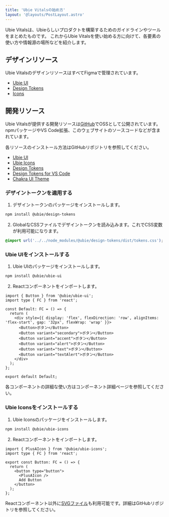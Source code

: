 ```yaml
---
title: 'Ubie Vitalsの始め方'
layout: '@layouts/PostLayout.astro'
---
```


Ubie Vitalsは、Ubieらしいプロダクトを構築するためのガイドラインやツールをまとめたものです。
これからUbie Vitalsを使い始める方に向けて、各要素の使い方や情報源の場所などを紹介します。

## デザインリソース

Ubie VitalsのデザインリソースはすべてFigmaで管理されています。

- [Ubie UI](https://www.figma.com/design/ejIFAbw12HtoEZXcn01G5C/Ubie-UI)
- [Design Tokens](https://www.figma.com/design/9LjkKt27YY9LfTK8Cwx08m/Ubie-Design-Tokens)
- [Icons](https://www.figma.com/design/6dWoWbMuEHiVN5qi1ybDAa/Ubie-Icons)

## 開発リソース

Ubie Vitalsが提供する開発リソースは[GitHub](https://github.com/ubie-oss)でOSSとして公開されています。
npmパッケージやVS Code拡張、このウェブサイトのソースコードなどが含まれています。

各リソースのインストール方法はGitHubリポジトリを参照してください。

- [Ubie UI](https://github.com/ubie-oss/ubie-ui)
- [Ubie Icons](https://github.com/ubie-oss/ubie-icons)
- [Design Tokens](https://github.com/ubie-oss/design-tokens)
- [Design Tokens for VS Code](https://github.com/ubie-oss/design-tokens-for-vscode)
- [Chakra UI Theme](https://github.com/ubie-oss/chakra-ui-theme)

### デザイントークンを適用する

1. デザイントークンのパッケージをインストールします。

```bash
npm install @ubie/design-tokens
```

2. GlobalなCSSファイルでデザイントークンを読み込みます。これでCSS変数が利用可能になります。

```css
@import url('../../node_modules/@ubie/design-tokens/dist/tokens.css');
```

### Ubie UIをインストールする

1. Ubie UIのパッケージをインストールします。

```bash
npm install @ubie/ubie-ui
```

2. Reactコンポーネントをインポートします。

```tsx
import { Button } from '@ubie/ubie-ui';
import type { FC } from 'react';

const Default: FC = () => {
  return (
    <div style={{ display: 'flex', flexDirection: 'row', alignItems: 'flex-start', gap: '32px', flexWrap: 'wrap' }}>
      <Button>ボタン</Button>
      <Button variant="secondary">ボタン</Button>
      <Button variant="accent">ボタン</Button>
      <Button variant="alert">ボタン</Button>
      <Button variant="text">ボタン</Button>
      <Button variant="textAlert">ボタン</Button>
    </div>
  );
};

export default Default;
```

各コンポーネントの詳細な使い方はコンポーネント詳細ページを参照してください。

### Ubie Iconsをインストールする

1. Ubie Iconsのパッケージをインストールします。

```bash
npm install @ubie/ubie-icons
```

2. Reactコンポーネントをインポートします。

```tsx
import { PlusAIcon } from '@ubie/ubie-icons';
import type { FC } from 'react';

export const Button: FC = () => {
  return (
    <button type="button">
      <PlusAIcon />
      Add Button
    </button>
  );
};
```

Reactコンポーネント以外に[SVGファイル](https://github.com/ubie-oss/ubie-icons/tree/main/assets)も利用可能です。詳細はGitHubリポジトリを参照してください。
